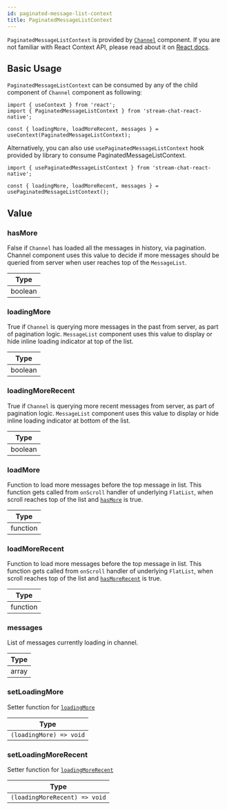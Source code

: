 ```yaml
---
id: paginated-message-list-context
title: PaginatedMessageListContext
---
```


`PaginatedMessageListContext` is provided by [`Channel`](../core-components/channel.mdx) component. If you are not familiar with React Context API, please read about it on [React docs](https://reactjs.org/docs/context.html).

## Basic Usage

`PaginatedMessageListContext` can be consumed by any of the child  component of `Channel` component as following:

```tsx
import { useContext } from 'react';
import { PaginatedMessageListContext } from 'stream-chat-react-native';

const { loadingMore, loadMoreRecent, messages } = useContext(PaginatedMessageListContext);
```

Alternatively, you can also use `usePaginatedMessageListContext` hook provided by library to consume PaginatedMessageListContext.

```tsx
import { usePaginatedMessageListContext } from 'stream-chat-react-native';

const { loadingMore, loadMoreRecent, messages } = usePaginatedMessageListContext();
```

## Value

### hasMore

False if `Channel` has loaded all the messages in history, via pagination. Channel component uses this value to decide if more messages should be queried from server when user reaches top of the `MessageList`.

| Type |
| - |
| boolean |

### loadingMore

True if `Channel` is querying more messages in the past from server, as part of pagination logic. `MessageList` component uses this value to display or hide inline loading indicator at top of the list.

| Type |
| - |
| boolean |

### loadingMoreRecent

True if `Channel` is querying more recent messages from server, as part of pagination logic. `MessageList` component uses this value to display or hide inline loading indicator at bottom of the list.

| Type |
| - |
| boolean |

### loadMore

Function to load more messages before the top message in list. This function gets called from `onScroll` handler of underlying `FlatList`, when scroll reaches top of the list and [`hasMore`](#hasmore) is true.

| Type |
| - |
| function |

### loadMoreRecent

Function to load more messages before the top message in list. This function gets called from `onScroll` handler of underlying `FlatList`, when scroll reaches top of the list and [`hasMoreRecent`](#hasmorerecent) is true.

| Type |
| - |
| function |

### messages

List of messages currently loading in channel.

| Type |
| - |
| array |

### setLoadingMore

Setter function for [`loadingMore`](#loadingmore)

| Type |
| - |
| `(loadingMore) => void` |

### setLoadingMoreRecent

Setter function for [`loadingMoreRecent`](#loadingmorerecent)

| Type |
| - |
| `(loadingMoreRecent) => void` |
